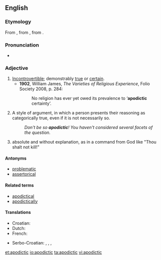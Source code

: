 ==English==
{{wikipedia}}

===Etymology===
From {{etyl|la}} {{term|apodicticus|apodīcticus}}, from {{etyl|grc}} {{term|ἀποδεικτός||demonstrable|sc=polytonic}}, from {{term|ἀποδείκνυμι||demonstrate|sc=polytonic}}.

===Pronunciation===
* {{a|UK}} {{IPA|/apə(ʊ)ˈdɪktɪk/}}

===Adjective===
{{en-adj}}

# [[incontrovertible|Incontrovertible]]; demonstrably [[true]] or [[certain]].
#* '''1902''', William James, ''The Varieties of Religious Experience'', Folio Society 2008, p. 284:
#*: No religion has ever yet owed its prevalence to ‘'''apodictic''' certainty’.
# A style of argument, in which a person presents their reasoning as categorically true, even if it is not necessarily so.
#: ''Don't be so '''apodictic'''! You haven't considered several facets of the question.''
# {{theology|Biblical studies}} absolute and without explanation, as in a command from God like "Thou shalt not kill!"

====Antonyms====
* [[problematic]]
* [[assertorical]]

====Related terms====
* [[apodictical]]
* [[apodictically]]

====Translations====
{{trans-top|incontrovertible}}
* Croatian: {{t-|hr|apodiktičan}}
* Dutch: {{t|nl|apodictisch}}
* French: {{t|fr|apodictique|m|f}}
{{trans-mid}}
* Serbo-Croatian: {{t|sh|nepobitno|xs=Serbo-Croatian}},  {{t|sh|apodiktično|xs=Serbo-Croatian}},  {{t|sh|neporecivo|xs=Serbo-Croatian}},  {{t|sh|neoborivo|xs=Serbo-Croatian}}
{{trans-bottom}}

[[et:apodictic]]
[[io:apodictic]]
[[ta:apodictic]]
[[vi:apodictic]]
